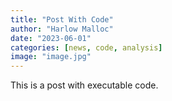 ```yaml
---
title: "Post With Code"
author: "Harlow Malloc"
date: "2023-06-01"
categories: [news, code, analysis]
image: "image.jpg"
---
```


This is a post with executable code.
